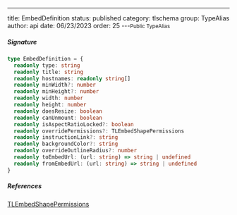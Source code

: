 ---
title: EmbedDefinition
status: published
category: tlschema
group: TypeAlias
author: api
date: 06/23/2023
order: 25
---<Small>Public TypeAlias</Small>




##### Signature


```ts
type EmbedDefinition = {
  readonly type: string
  readonly title: string
  readonly hostnames: readonly string[]
  readonly minWidth?: number
  readonly minHeight?: number
  readonly width: number
  readonly height: number
  readonly doesResize: boolean
  readonly canUnmount: boolean
  readonly isAspectRatioLocked?: boolean
  readonly overridePermissions?: TLEmbedShapePermissions
  readonly instructionLink?: string
  readonly backgroundColor?: string
  readonly overrideOutlineRadius?: number
  readonly toEmbedUrl: (url: string) => string | undefined
  readonly fromEmbedUrl: (url: string) => string | undefined
}
```

##### References

[TLEmbedShapePermissions](/gen/tlschema/TLEmbedShapePermissions-type)

